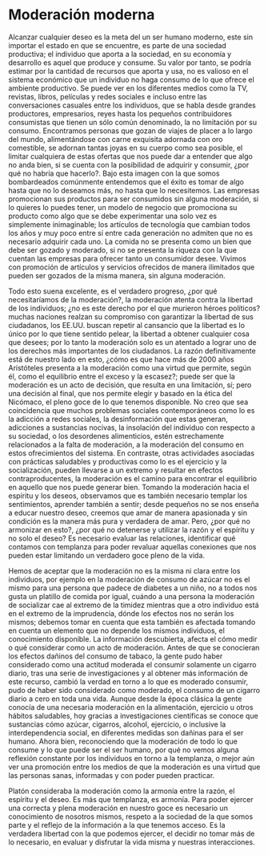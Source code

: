 # Moderación moderna

Alcanzar cualquier deseo es la meta del un ser humano moderno, este sin importar el estado en que se encuentre, es parte de una sociedad productiva; el individuo que aporta a la sociedad, en su economía y desarrollo es aquel que produce y consume. Su valor por tanto, se podría estimar por la cantidad de recursos que aporta y usa, no es valioso en el sistema económico que un individuo no haga consumo de lo que ofrece el ambiente productivo. Se puede ver en los diferentes medios como la TV, revistas, libros, películas y redes sociales e incluso entre las conversaciones casuales entre los individuos, que se habla desde grandes productores, empresarios, reyes hasta los pequeños contribuidores consumistas que tienen un sólo común denominado, la no limitación por su consumo. Encontramos personas que gozan de viajes de placer a lo largo del mundo, alimentándose con carne exquisita adornada con oro comestible, se adornan tantas joyas en su cuerpo como sea posible, el limitar cualquiera de estas ofertas que nos puede dar a entender que algo no anda bien, si se cuenta con la posibilidad de adquirir y consumir, ¿por qué no habría que hacerlo?. Bajo esta imagen con la que somos bombardeados comúnmente entendemos que el éxito es tomar de algo hasta que no lo deseamos más, no hasta que lo necesitemos. Las empresas promocionan sus productos para ser consumidos sin alguna moderación, si lo quieres lo puedes tener, un modelo de negocio que promociona su producto como algo que se debe experimentar una solo vez es simplemente inimaginable; los artículos de tecnología que cambian todos los años y muy poco entre sí entre cada generación no admiten que no es necesario adquirir cada uno. La comida no se presenta como un bien que debe ser gozado y moderado, si no se presenta la riqueza con la que cuentan las empresas para ofrecer tanto un consumidor desee. Vivimos con promoción de artículos y servicios ofrecidos de manera ilimitados que pueden ser gozados de la misma manera, sin alguna moderación.

Todo esto suena excelente, es el verdadero progreso, ¿por qué necesitaríamos de la moderación?, la moderación atenta contra la libertad de los individuos; ¿no es este derecho por el que murieron héroes políticos? muchas naciones realzan su compromiso con garantizar la libertad de sus ciudadanos, los EE.UU. buscan repetir al cansancio que la libertad es lo único por lo que tiene sentido pelear, la libertad a obtener cualquier cosa que desees; por lo tanto la moderación solo es un atentado a lograr uno de los derechos más importantes de los ciudadanos. La razón definitivamente está de nuestro lado en esto, ¿cómo es que hace más de 2000 años Aristóteles presenta a la moderación como una virtud que permite, según él, como el equilibrio entre el exceso y la escasez?; puede ser que la moderación es un acto de decisión, que resulta en una limitación, sí; pero una decisión al final, que nos permite elegir y basado en la ética del Nicómaco, el pleno goce de lo que tenemos disponible. No creo que sea coincidencia que muchos problemas sociales contemporáneos como lo es la adicción a redes sociales, la desinformación que estas generan, adicciones a sustancias nocivas, la insolación del individuo con respecto a su sociedad, o los desordenes alimenticios, estén estrechamente relacionados a la falta de moderación, a la moderación del consumo en estos ofrecimientos del sistema. En contraste, otras actividades asociadas con prácticas saludables y productivas como lo es el ejercicio y la socialización, pueden llevarse a un extremo y resultar en efectos contraproducentes, la moderación es el camino para encontrar el equilibrio en aquello que nos puede generar bien. Tomando la moderación hacia el espíritu y los deseos, observamos que es también necesario templar los sentimientos, aprender también a sentir; desde pequeños no se nos enseña a educar nuestro deseo, creemos que amar de manera apasionada y sin condición es la manera más pura y verdadera de amar. Pero, ¿por qué no armonizar en esto?, ¿por qué no detenerse y utilizar la razón y el espíritu y no solo el deseo? Es necesario evaluar las relaciones, identificar qué contamos con templanza para poder revaluar aquellas conexiones que nos pueden estar limitando un verdadero goce pleno de la vida.

Hemos de aceptar que la moderación no es la misma ni clara entre los individuos, por ejemplo en la moderación de consumo de azúcar no es el mismo para una persona que padece de diabetes a un niño, no a todos nos gusta un platillo de comida por igual, cuándo a una persona la moderación de socializar cae al extremo de la timidez mientras que a otro individuo está en el extremo de la imprudencia, dónde los efectos nos no serán los mismos; debemos tomar en cuenta que esta también es afectada tomando en cuenta un elemento que no depende los mismos individuos, el conocimiento disponible. La información descubierta, afecta el cómo medir o qué considerar como un acto de moderación. Antes de que se conocieran los efectos dañinos del consumo de tabaco, la gente pudo haber considerado como una actitud moderada el consumir solamente un cigarro diario, tras una serie de investigaciones y al obtener más información de este recurso, cambió la verdad en torno a lo que es moderado consumir, pudo de haber sido considerado como moderado, el consumo de un cigarro diario a cero en toda una vida. Aunque desde la época clásica la gente conocía de una necesaria moderación en la alimentación, ejercicio u otros hábitos saludables, hoy gracias a investigaciones científicas se conoce que sustancias cómo azúcar, cigarros, alcohol, ejercicio, o inclusive la interdependencia social, en diferentes medidas son dañinas para el ser humano. Ahora bien, reconociendo que la moderación de todo lo que consume y lo que puede ser el ser humano, por qué no vemos alguna reflexión constante por los individuos en torno a la templanza, o mejor aún ver una promoción entre los medios de que la moderación es una virtud que las personas sanas, informadas y con poder pueden practicar.

Platón consideraba la moderación como la armonía entre la razón, el espíritu y el deseo. Es más que templanza, es armonía. Para poder ejercer una correcta y plena moderación en nuestro goce es necesario un conocimiento de nosotros mismos, respeto a la sociedad de la que somos parte y el reflejo de la información a la que tenemos acceso. Es la verdadera libertad con la que podemos ejercer, el decidir no tomar más de lo necesario, en evaluar y disfrutar la vida misma y nuestras interacciones.
